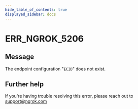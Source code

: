 ```yaml
---
hide_table_of_contents: true
displayed_sidebar: docs
---
```



# ERR_NGROK_5206

## Message

The endpoint configuration "`ECID`" does not exist.

<ErrorDetails error="err_ngrok_5206" />

## Further help

If you're having trouble resolving this error, please reach out to [support@ngrok.com](mailto:support@ngrok.com?subject=Help%20with%20ERR_NGROK_5206)
